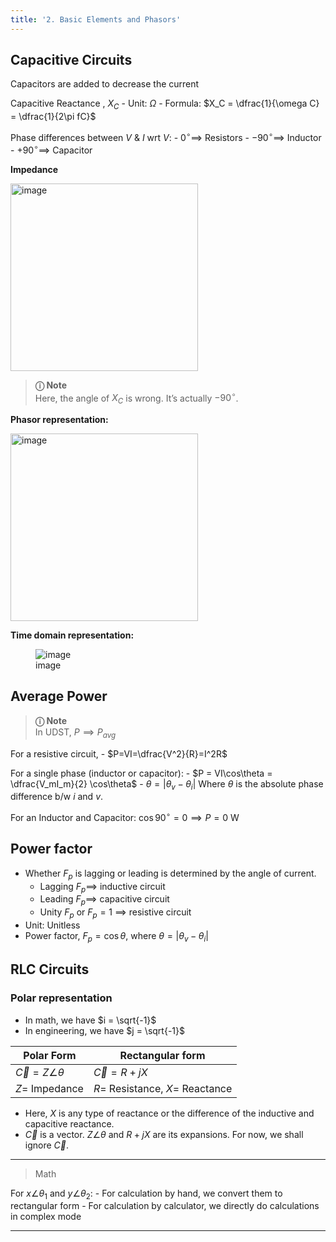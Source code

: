 ```yaml
---
title: '2. Basic Elements and Phasors'
---
```


## Capacitive Circuits

Capacitors are added to decrease the current

Capacitive Reactance , $X_C$
- Unit: $\Omega$
- Formula: $X_C = \dfrac{1}{\omega C} = \dfrac{1}{2\pi fC}$

Phase differences between $V$ & $I$ wrt $V$:
- $0^\circ \implies$ Resistors
- $-90^\circ \implies$ Inductor
- $+90^\circ \implies$ Capacitor

**Impedance**

<img src="images/impedance.png" alt="image" width="300"/>

> **&#9432; Note** <br>
> Here, the angle of $X_C$ is wrong. It's actually $-90^\circ$.

**Phasor representation:**

<img src="images/phasor.png" alt="image" width="300"/>

**Time domain representation:**

![image](images/time-domain.png)

## Average Power

> **&#9432; Note** <br>
> In UDST, $P \implies P_{avg}$

For a resistive circuit,
- $P=VI=\dfrac{V^2}{R}=I^2R$

For a single phase (inductor or capacitor):
- $P = VI\cos\theta = \dfrac{V_mI_m}{2} \cos\theta$
- $\theta = |\theta_v-\theta_i |$
Where $\theta$ is the absolute phase difference b/w $i$ and $v$.

For an Inductor and Capacitor:
$\cos 90^\circ = 0 \implies P = 0~\mathrm{W}$

## Power factor

- Whether $F_p$ is lagging or leading is determined by the angle of current.
    - Lagging $F_p \implies$ inductive circuit
    - Leading $F_p \implies$ capacitive circuit
    - Unity $F_p$ or $F_p=1$ $\implies$ resistive circuit
- Unit: Unitless
- Power factor, $F_p = \cos\theta,~\text{where}~\theta=|\theta_v-\theta_i |$

## RLC Circuits

### Polar representation

- In math, we have $i = \sqrt{-1}$
- In engineering, we have $j = \sqrt{-1}$

| Polar Form | Rectangular form |
|---|---|
| $\vec{C}=Z \angle \theta$ | $\vec{C}=R+jX$ |
| $Z=$ Impedance | $R=$ Resistance, $X=$ Reactance |

- Here, $X$ is any type of reactance or the difference of the inductive and capacitive reactance.
- $\vec{C}$ is a vector. $Z \angle \theta$ and $R+jX$ are its expansions. For now, we shall ignore $\vec{C}$.

---

> Math

For $x \angle \theta_1$ and $y \angle \theta_2$:
- For calculation by hand, we convert them to rectangular form
- For calculation by calculator, we directly do calculations in complex mode

---
